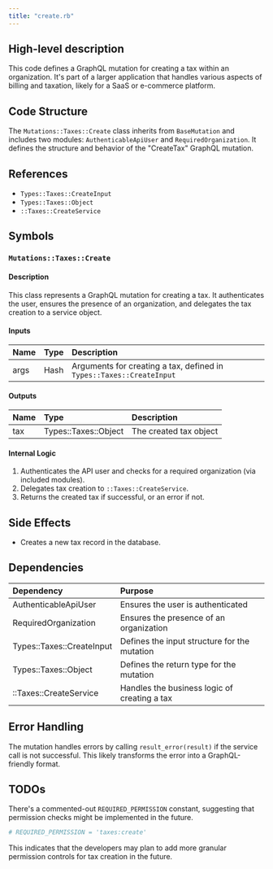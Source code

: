 ```yaml
---
title: "create.rb"
---
```


## High-level description
This code defines a GraphQL mutation for creating a tax within an organization. It's part of a larger application that handles various aspects of billing and taxation, likely for a SaaS or e-commerce platform.

## Code Structure
The `Mutations::Taxes::Create` class inherits from `BaseMutation` and includes two modules: `AuthenticableApiUser` and `RequiredOrganization`. It defines the structure and behavior of the "CreateTax" GraphQL mutation.

## References
- `Types::Taxes::CreateInput`
- `Types::Taxes::Object`
- `::Taxes::CreateService`

## Symbols

### `Mutations::Taxes::Create`
#### Description
This class represents a GraphQL mutation for creating a tax. It authenticates the user, ensures the presence of an organization, and delegates the tax creation to a service object.

#### Inputs
| Name | Type | Description |
|:-----|:-----|:------------|
| args | Hash | Arguments for creating a tax, defined in `Types::Taxes::CreateInput` |

#### Outputs
| Name | Type | Description |
|:-----|:-----|:------------|
| tax | Types::Taxes::Object | The created tax object |

#### Internal Logic
1. Authenticates the API user and checks for a required organization (via included modules).
2. Delegates tax creation to `::Taxes::CreateService`.
3. Returns the created tax if successful, or an error if not.

## Side Effects
- Creates a new tax record in the database.

## Dependencies
| Dependency | Purpose |
|:-----------|:--------|
| AuthenticableApiUser | Ensures the user is authenticated |
| RequiredOrganization | Ensures the presence of an organization |
| Types::Taxes::CreateInput | Defines the input structure for the mutation |
| Types::Taxes::Object | Defines the return type for the mutation |
| ::Taxes::CreateService | Handles the business logic of creating a tax |

## Error Handling
The mutation handles errors by calling `result_error(result)` if the service call is not successful. This likely transforms the error into a GraphQL-friendly format.

## TODOs
There's a commented-out `REQUIRED_PERMISSION` constant, suggesting that permission checks might be implemented in the future.

```ruby
# REQUIRED_PERMISSION = 'taxes:create'
```

This indicates that the developers may plan to add more granular permission controls for tax creation in the future.